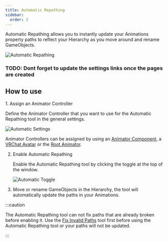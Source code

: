 ```yaml
---
title: Automatic Repathing
sidebar:
  order: 2
---
```


Automatic Repathing allows you to instantly update your Animations property paths to reflect your Hierarchy as you move around and rename GameObjects.

![Automatic Repathing](/images/automatic.gif)

### TODO: Dont forget to update the settings links once the pages are created

## How to use

<Steps>
1. Assign an Animator Controller

   Define the Animator Controller that you want to use for the Automatic Repathing tool in the general settings.

   ![Automatic Settings](/images/automatic-settings.png)

   Animator Controllers can be assigned by using an [Animator Component](/animation-repathing/settings/), a [VRChat Avatar](/animation-repathing/settings/) or the [Root Animator](/animation-repathing/settings/).
   
2. Enable Automatic Repathing

    Enable the Automatic Repathing tool by clicking the toggle at the top of the window.

    ![Automatic Toggle](/images/automatic-toggle.png)

3. Move or rename GameObjects in the Hierarchy, the tool will automatically update the paths in your Animations.
</Steps>

:::caution

The Automatic Repathing tool can not fix paths that are already broken before enabling it. Use the [Fix Invalid Paths](/animation-repathing/fix-invalid/) tool first before using the Automatic Repathing tool or your paths will not be updated.

:::